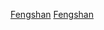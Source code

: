 {{Catnav|頁面分類|人物|校友|中等學校校友|臺灣中等學校校友|高雄市中等學校校友}}
{{Catmore|國立鳳山高級中學}}

[[Category:台灣國立普通型高級中等學校校友|Fengshan]]
[[Category:高雄市高級中等學校校友|Fengshan]]